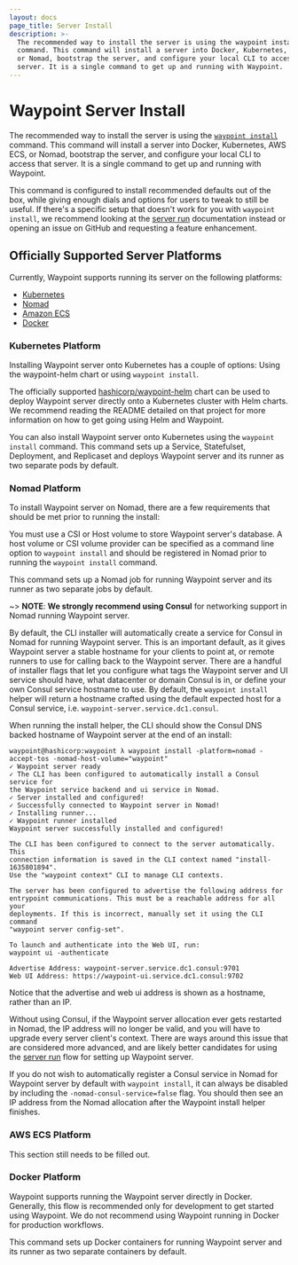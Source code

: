 ```yaml
---
layout: docs
page_title: Server Install
description: >-
  The recommended way to install the server is using the waypoint install
  command. This command will install a server into Docker, Kubernetes, AWS ECS,
  or Nomad, bootstrap the server, and configure your local CLI to access that
  server. It is a single command to get up and running with Waypoint.
---
```


# Waypoint Server Install

The recommended way to install the server is using the
[`waypoint install`](/commands/install) command.
This command will install a server into Docker, Kubernetes, AWS ECS, or Nomad,
bootstrap the server, and configure your local CLI to access that server.
It is a single command to get up and running with Waypoint.

This command is configured to install recommended defaults out of the box, while
giving enough dials and options for users to tweak to still be useful. If there's
a specific setup that doesn't work for you with `waypoint install`, we recommend
looking at the [server run](/docs/server/run) documentation instead or opening
an issue on GitHub and requesting a feature enhancement.

## Officially Supported Server Platforms

Currently, Waypoint supports running its server on the following platforms:

- [Kubernetes](/docs/server/install#kubernetes-platform)
- [Nomad](/docs/server/install#nomad-platform)
- [Amazon ECS](/docs/server/install#aws-ecs-platform)
- [Docker](/docs/server/install#docker-platform)

### Kubernetes Platform

Installing Waypoint server onto Kubernetes has a couple of options: Using the
waypoint-helm chart or using `waypoint install`.

The officially supported [hashicorp/waypoint-helm](https://github.com/hashicorp/waypoint-helm)
chart can be used to deploy Waypoint server directly onto a Kubernetes cluster with Helm charts.
We recommend reading the README detailed on that project for more information on
how to get going using Helm and Waypoint.

You can also install Waypoint server onto Kubernetes using the `waypoint install`
command. This command sets up a Service, Statefulset, Deployment, and Replicaset
and deploys Waypoint server and its runner as two separate pods by default.

### Nomad Platform

To install Waypoint server on Nomad, there are a few requirements that should be
met prior to running the install:

You must use a CSI or Host volume to store Waypoint server's database. A host volume
or CSI volume provider can be specified as a command line option to `waypoint install` and
should be registered in Nomad prior to running the `waypoint install` command.

This command sets up a Nomad job for running Waypoint server and its
runner as two separate jobs by default.

~> **NOTE**: **We strongly recommend using Consul** for networking support in Nomad running Waypoint server.

By default, the CLI installer will automatically create a service for Consul in
Nomad for running Waypoint server. This is an important default, as it gives
Waypoint server a stable hostname for your clients to point at, or remote
runners to use for calling back to the Waypoint server. There are a handful of
installer flags that let you configure what tags the Waypoint server and UI
service should have, what datacenter or domain Consul is in, or
define your own Consul service hostname to use. By default, the
`waypoint install` helper will return a hostname crafted using the default
expected host for a Consul service, i.e. `waypoint-server.service.dc1.consul`.

When running the install helper, the CLI should show the Consul DNS backed hostname of Waypoint
server at the end of an install:

```shell
waypoint@hashicorp:waypoint λ waypoint install -platform=nomad -accept-tos -nomad-host-volume="waypoint"
✓ Waypoint server ready
✓ The CLI has been configured to automatically install a Consul service for
the Waypoint service backend and ui service in Nomad.
✓ Server installed and configured!
✓ Successfully connected to Waypoint server in Nomad!
✓ Installing runner...
✓ Waypoint runner installed
Waypoint server successfully installed and configured!

The CLI has been configured to connect to the server automatically. This
connection information is saved in the CLI context named "install-1635801894".
Use the "waypoint context" CLI to manage CLI contexts.

The server has been configured to advertise the following address for
entrypoint communications. This must be a reachable address for all your
deployments. If this is incorrect, manually set it using the CLI command
"waypoint server config-set".

To launch and authenticate into the Web UI, run:
waypoint ui -authenticate

Advertise Address: waypoint-server.service.dc1.consul:9701
Web UI Address: https://waypoint-ui.service.dc1.consul:9702
```

Notice that the advertise and web ui address is shown as a hostname, rather than an IP.

Without using Consul, if the Waypoint server allocation ever gets restarted in Nomad, the IP
address will no longer be valid, and you will have to upgrade every server client's context.
There are ways around this issue that are considered more advanced, and are likely
better candidates for using the [server run](/docs/server/run) flow for setting
up Waypoint server.

If you do not wish to automatically register a Consul service in Nomad for
Waypoint server by default with `waypoint install`, it can always be disabled
by including the `-nomad-consul-service=false` flag. You should then see
an IP address from the Nomad allocation after the Waypoint install helper finishes.

### AWS ECS Platform

This section still needs to be filled out.

### Docker Platform

Waypoint supports running the Waypoint server directly in Docker. Generally, this flow
is recommended only for development to get started using Waypoint. We do not
recommend using Waypoint running in Docker for production workflows.

This command sets up Docker containers for running Waypoint server and its
runner as two separate containers by default.
